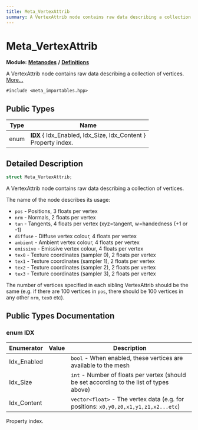 ```yaml
---
title: Meta_VertexAttrib
summary: A VertexAttrib node contains raw data describing a collection of vertices. 
---
```


# Meta_VertexAttrib

**Module:** **[Metanodes](../../modules/metanodes/index.mdx)** **/** **[Definitions](../../modules/metanodes/definitions.mdx)**

A VertexAttrib node contains raw data describing a collection of vertices.  [More...](#detailed-description)

`#include <meta_importables.hpp>`

## Public Types

| Type           | Name           |
| -------------- | -------------- |
| enum| **[IDX](#enum-idx)** \{ Idx_Enabled, Idx_Size, Idx_Content \}<br />Property index.  |

## Detailed Description

```cpp
struct Meta_VertexAttrib;
```

A VertexAttrib node contains raw data describing a collection of vertices. 

The name of the node describes its usage:

* `pos` - Positions, 3 floats per vertex
* `nrm` - Normals, 2 floats per vertex
* `tan` - Tangents, 4 floats per vertex (xyz=tangent, w=handedness (+1 or -1)
* `diffuse` - Diffuse vertex colour, 4 floats per vertex
* `ambient` - Ambient vertex colour, 4 floats per vertex
* `emissive` - Emissive vertex colour, 4 floats per vertex
* `tex0` - Texture coordinates (sampler 0), 2 floats per vertex
* `tex1` - Texture coordinates (sampler 1), 2 floats per vertex
* `tex2` - Texture coordinates (sampler 2), 2 floats per vertex
* `tex3` - Texture coordinates (sampler 3), 2 floats per vertex

The number of vertices specified in each sibling VertexAttrib should be the same (e.g. if there are 100 vertices in `pos`, there should be 100 vertices in any other `nrm`, `tex0` etc). 

## Public Types Documentation

### enum IDX

| Enumerator | Value | Description |
| ---------- | ----- | ----------- |
| Idx_Enabled | | `bool` - When enabled, these vertices are available to the mesh   |
| Idx_Size | | `int` - Number of floats per vertex (should be set according to the list of types above)   |
| Idx_Content | | `vector<float>` - The vertex data (e.g. for positions: `x0,y0,z0,x1,y1,z1,x2...etc`)   |

Property index. 
